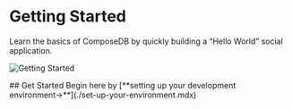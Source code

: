 
# Getting Started
Learn the basics of ComposeDB by quickly building a “Hello World” social application. 

![Getting Started](/img/getting-started-img.png)

<!---
## Overview
In this getting started guide, you will learn how to:
1. [Set up your environment](./set-up-your-environment.mdx)
2. [Create your composite](./create-your-composite.mdx)
3. [Interact with data](./interact-with-data.mdx)
-->

<DocCardList />
## Get Started
Begin here by [**setting up your development environment→**](./set-up-your-environment.mdx)